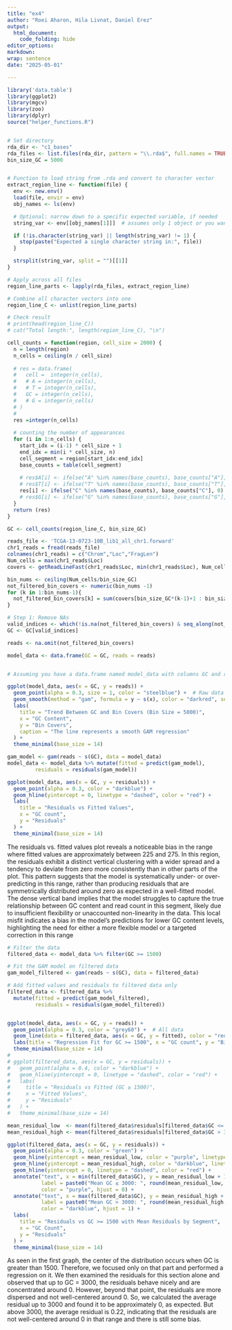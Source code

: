 ```yaml
---
title: "ex4"
author: "Roei Aharon, Hila Livnat, Daniel Erez"
output:
  html_document:
    code_folding: hide
editor_options: 
markdown: 
wrap: sentence
date: "2025-05-01"

---
```

```r
library('data.table')
library(ggplot2)
library(mgcv)
library(zoo)
library(dplyr)
source("helper_functions.R")


# Set directory
rda_dir <- "c1_bases"
rda_files <- list.files(rda_dir, pattern = "\\.rda$", full.names = TRUE)
bin_size_GC = 5000


# Function to load string from .rda and convert to character vector
extract_region_line <- function(file) {
  env <- new.env()
  load(file, envir = env)
  obj_names <- ls(env)

  # Optional: narrow down to a specific expected variable, if needed
  string_var <- env[[obj_names[1]]]  # assumes only 1 object or you want the first one

  if (!is.character(string_var) || length(string_var) != 1) {
    stop(paste("Expected a single character string in:", file))
  }

  strsplit(string_var, split = "")[[1]]
}

# Apply across all files
region_line_parts <- lapply(rda_files, extract_region_line)

# Combine all character vectors into one
region_line_C <- unlist(region_line_parts)

# Check result
# print(head(region_line_C))
# cat("Total length:", length(region_line_C), "\n")

cell_counts = function(region, cell_size = 2000) {
  n = length(region)
  n_cells = ceiling(n / cell_size)
  
  # res = data.frame(
  #   cell =  integer(n_cells),
  #   # A = integer(n_cells),
  #   # T = integer(n_cells),
  #   GC = integer(n_cells),
  #   # G = integer(n_cells)
  # )
  # 
  res =integer(n_cells)
  
  # counting the number of appearances
  for (i in 1:n_cells) {
    start_idx = (i-1) * cell_size + 1
    end_idx = min(i * cell_size, n)
    cell_segment = region[start_idx:end_idx]
    base_counts = table(cell_segment)
    
    # res$A[i] <- ifelse("A" %in% names(base_counts), base_counts["A"], 0)
    # res$T[i] <- ifelse("T" %in% names(base_counts), base_counts["T"], 0)
    res[i] <- ifelse("C" %in% names(base_counts), base_counts["C"], 0) + ifelse("G" %in% names(base_counts), base_counts["G"], 0)
    # res$G[i] <- ifelse("G" %in% names(base_counts), base_counts["G"], 0)
  }
  return (res)
}

GC <- cell_counts(region_line_C, bin_size_GC)

reads_file <- 'TCGA-13-0723-10B_lib1_all_chr1.forward'
chr1_reads = fread(reads_file) 
colnames(chr1_reads) = c("Chrom","Loc","FragLen")
Num_cells = max(chr1_reads$Loc)
covers <- getReadLineFast(chr1_reads$Loc, min(chr1_reads$Loc), Num_cells)

bin_nums <- ceiling(Num_cells/bin_size_GC)
not_filtered_bin_covers <- numeric(bin_nums -1)
for (k in 1:bin_nums-1){
  not_filtered_bin_covers[k] = sum(covers[bin_size_GC*(k-1)+1 : bin_size_GC*k])
}

# Step 1: Remove NAs
valid_indices <- which(!is.na(not_filtered_bin_covers) & seq_along(not_filtered_bin_covers) <= length(GC))
GC <- GC[valid_indices]

reads <- na.omit(not_filtered_bin_covers)
```
```r
model_data <- data.frame(GC = GC, reads = reads)


# Assuming you have a data.frame named model_data with columns GC and reads

ggplot(model_data, aes(x = GC, y = reads)) +
  geom_point(alpha = 0.3, size = 1, color = "steelblue") +  # Raw data points
  geom_smooth(method = "gam", formula = y ~ s(x), color = "darkred", se = TRUE, linewidth = 1.2) +
  labs(
    title = "Trend Between GC and Bin Covers (Bin Size = 5000)",
    x = "GC Content",
    y = "Bin Covers",
    caption = "The line represents a smooth GAM regression"
  ) +
  theme_minimal(base_size = 14)
```

```r
gam_model <- gam(reads ~ s(GC), data = model_data)
model_data <- model_data %>% mutate(fitted = predict(gam_model),
         residuals = residuals(gam_model))

ggplot(model_data, aes(x = GC, y = residuals)) +
  geom_point(alpha = 0.3, color = "darkblue") +
  geom_hline(yintercept = 0, linetype = "dashed", color = "red") +
  labs(
    title = "Residuals vs Fitted Values",
    x = "GC count",
    y = "Residuals"
  ) +
  theme_minimal(base_size = 14)
```
The residuals vs. fitted values plot reveals a noticeable bias in the range where fitted values are approximately between 225 and 275. In this region, the residuals exhibit a distinct vertical clustering with a wider spread and a tendency to deviate from zero more consistently than in other parts of the plot. This pattern suggests that the model is systematically under- or over-predicting in this range, rather than producing residuals that are symmetrically distributed around zero as expected in a well-fitted model. The dense vertical band implies that the model struggles to capture the true relationship between GC content and read count in this segment, likely due to insufficient flexibility or unaccounted non-linearity in the data. This local misfit indicates a bias in the model’s predictions for lower GC content levels, highlighting the need for either a more flexible model or a targeted correction in this range

```r
# Filter the data
filtered_data <- model_data %>% filter(GC >= 1500)

# Fit the GAM model on filtered data
gam_model_filtered <- gam(reads ~ s(GC), data = filtered_data)

# Add fitted values and residuals to filtered data only
filtered_data <- filtered_data %>%
  mutate(fitted = predict(gam_model_filtered),
         residuals = residuals(gam_model_filtered))


ggplot(model_data, aes(x = GC, y = reads)) +
  geom_point(alpha = 0.3, color = "grey60") +  # All data
  geom_line(data = filtered_data, aes(x = GC, y = fitted), color = "red", size = 1.2) +
  labs(title = "Regression Fit for GC >= 1500", x = "GC count", y = "Bin Covers") +
  theme_minimal(base_size = 14)
# 
# ggplot(filtered_data, aes(x = GC, y = residuals)) +
#   geom_point(alpha = 0.4, color = "darkblue") +
#   geom_hline(yintercept = 0, linetype = "dashed", color = "red") +
#   labs(
#     title = "Residuals vs Fitted (GC ≥ 1500)",
#     x = "Fitted Values",
#     y = "Residuals"
#   ) +
#   theme_minimal(base_size = 14)
```

```r
mean_residual_low  <- mean(filtered_data$residuals[filtered_data$GC <= 3000], na.rm = TRUE)
mean_residual_high <- mean(filtered_data$residuals[filtered_data$GC > 3000],  na.rm = TRUE)

ggplot(filtered_data, aes(x = GC, y = residuals)) +
  geom_point(alpha = 0.3, color = "green") +
  geom_hline(yintercept = mean_residual_low, color = "purple", linetype = "dotted", size = 1) +
  geom_hline(yintercept = mean_residual_high, color = "darkblue", linetype = "dotted", size = 1) +
  geom_hline(yintercept = 0, linetype = "dashed", color = "red") +
  annotate("text", x = min(filtered_data$GC), y = mean_residual_low + 10,
           label = paste0("Mean GC ≤ 3000: ", round(mean_residual_low, 2)),
           color = "purple", hjust = 0) +
  annotate("text", x = max(filtered_data$GC), y = mean_residual_high + 10,
           label = paste0("Mean GC > 3000: ", round(mean_residual_high, 2)),
           color = "darkblue", hjust = 1) +
  labs(
    title = "Residuals vs GC >= 1500 with Mean Residuals by Segment",
    x = "GC Count",
    y = "Residuals"
  ) +
  theme_minimal(base_size = 14)
```

As seen in the first graph, the center of the distribution occurs when GC is greater than 1500. Therefore, we focused only on that part and performed a regression on it. We then examined the residuals for this section alone and observed that up to GC = 3000, the residuals behave nicely and are concentrated around 0. However, beyond that point, the residuals are more dispersed and not well-centered around 0. So, we calculated the average residual up to 3000 and found it to be approximately 0, as expected. But above 3000, the average residual is 0.22, indicating that the residuals are not well-centered around 0 in that range and there is still some bias.




